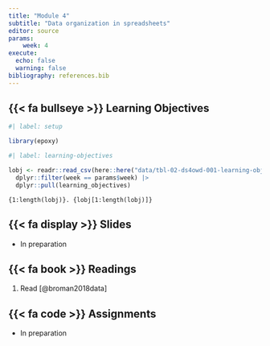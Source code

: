 ```yaml
---
title: "Module 4"
subtitle: "Data organization in spreadsheets"
editor: source
params:
    week: 4
execute: 
  echo: false
  warning: false
bibliography: references.bib
---
```


## {{< fa bullseye >}} Learning Objectives

```r
#| label: setup

library(epoxy)
```

```r
#| label: learning-objectives

lobj <- readr::read_csv(here::here("data/tbl-02-ds4owd-001-learning-objectives.csv")) |> 
  dplyr::filter(week == params$week) |>
  dplyr::pull(learning_objectives)

```

```epoxy
{1:length(lobj)}. {lobj[1:length(lobj)]}
```

## {{< fa display >}} Slides

-   In preparation

## {{< fa book >}} Readings

1.  Read [@broman2018data]

## {{< fa code >}} Assignments

-   In preparation
